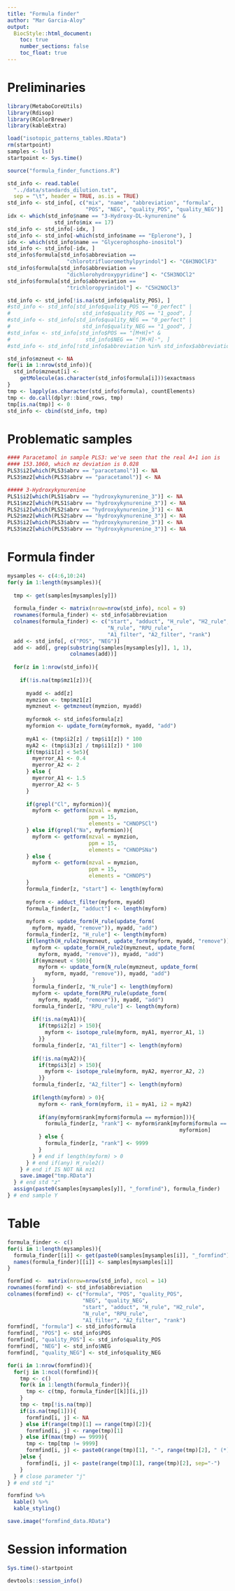 ```yaml
---
title: "Formula finder"
author: "Mar Garcia-Aloy"
output: 
  BiocStyle::html_document:
    toc: true
    number_sections: false
    toc_float: true
---
```


# Preliminaries

```r
library(MetaboCoreUtils)
library(Rdisop)
library(RColorBrewer)
library(kableExtra)

load("isotopic_patterns_tables.RData")
rm(startpoint)
samples <- ls()
startpoint <- Sys.time()

source("formula_finder_functions.R")

std_info <- read.table(
  "../data/standards_dilution.txt",
  sep = "\t", header = TRUE, as.is = TRUE)
std_info <- std_info[, c("mix", "name", "abbreviation", "formula",
                         "POS", "NEG", "quality_POS", "quality_NEG")]
idx <- which(std_info$name == "3-Hydroxy-DL-kynurenine" & 
               std_info$mix == 17)
std_info <- std_info[-idx, ]
std_info <- std_info[-which(std_info$name == "Eplerone"), ]
idx <- which(std_info$name == "Glycerophospho-inositol")
std_info <- std_info[-idx, ]
std_info$formula[std_info$abbreviation == 
                   "chlorotrifluoromethylpyrindol"] <- "C6H3NOClF3"
std_info$formula[std_info$abbreviation == 
                   "dichlorohydroxypyridine"] <- "C5H3NOCl2"
std_info$formula[std_info$abbreviation == 
                   "trichloropyrinidol"] <- "C5H2NOCl3"

std_info <- std_info[!is.na(std_info$quality_POS), ]
#std_info <- std_info[std_info$quality_POS == "0_perfect" | 
#                       std_info$quality_POS == "1_good", ]
#std_info <- std_info[std_info$quality_NEG == "0_perfect" | 
#                       std_info$quality_NEG == "1_good", ]
#std_infox <- std_info[std_info$POS == "[M+H]+" & 
#                        std_info$NEG == "[M-H]-", ]
#std_info <- std_info[!std_info$abbreviation %in% std_infox$abbreviation,]

std_info$mzneut <- NA
for(i in 1:nrow(std_info)){
  std_info$mzneut[i] <- 
    getMolecule(as.character(std_info$formula[i]))$exactmass
}
tmp <- lapply(as.character(std_info$formula), countElements)
tmp <- do.call(dplyr::bind_rows, tmp)
tmp[is.na(tmp)] <- 0
std_info <- cbind(std_info, tmp)
```


# Problematic samples

```r
#### Paracetamol in sample PLS3: we've seen that the real A+1 ion is 
#### 153.1060, which mz deviation is 0.028
PLS3$i2[which(PLS3$abrv == "paracetamol")] <- NA
PLS3$mz2[which(PLS3$abrv == "paracetamol")] <- NA

##### 3-Hydroxykynurenine
PLS1$i2[which(PLS1$abrv == "hydroxykynurenine_3")] <- NA
PLS1$mz2[which(PLS1$abrv == "hydroxykynurenine_3")] <- NA
PLS2$i2[which(PLS2$abrv == "hydroxykynurenine_3")] <- NA
PLS2$mz2[which(PLS2$abrv == "hydroxykynurenine_3")] <- NA
PLS3$i2[which(PLS3$abrv == "hydroxykynurenine_3")] <- NA
PLS3$mz2[which(PLS3$abrv == "hydroxykynurenine_3")] <- NA
```



# Formula finder

```r
mysamples <- c(4:6,10:24)
for(y in 1:length(mysamples)){
  
  tmp <- get(samples[mysamples[y]])
  
  formula_finder <- matrix(nrow=nrow(std_info), ncol = 9)
  rownames(formula_finder) <- std_info$abbreviation
  colnames(formula_finder) <- c("start", "adduct", "H_rule", "H2_rule", 
                                "N_rule", "RPU_rule", 
                                "A1_filter", "A2_filter", "rank")
  add <- std_info[, c("POS", "NEG")]
  add <- add[, grep(substring(samples[mysamples[y]], 1, 1), 
                    colnames(add))]
  
  for(z in 1:nrow(std_info)){
    
    if(!is.na(tmp$mz1[z])){
      
      myadd <- add[z]
      mymzion <- tmp$mz1[z]
      mymzneut <- getmzneut(mymzion, myadd)
      
      myformok <- std_info$formula[z]
      myformion <- update_form(myformok, myadd, "add")
      
      myA1 <- (tmp$i2[z] / tmp$i1[z]) * 100
      myA2 <- (tmp$i3[z] / tmp$i1[z]) * 100
      if(tmp$i1[z] < 5e5){
        myerror_A1 <- 0.4
        myerror_A2 <- 2
      } else {
        myerror_A1 <- 1.5
        myerror_A2 <- 5
      }
      
      if(grepl("Cl", myformion)){
        myform <- getform(mzval = mymzion,
                          ppm = 15,
                          elements = "CHNOPSCl")
      } else if(grepl("Na", myformion)){
        myform <- getform(mzval = mymzion,
                          ppm = 15,
                          elements = "CHNOPSNa")
      } else {
        myform <- getform(mzval = mymzion,
                          ppm = 15,
                          elements = "CHNOPS")
      }
      formula_finder[z, "start"] <- length(myform)
      
      myform <- adduct_filter(myform, myadd)
      formula_finder[z, "adduct"] <- length(myform)
      
      myform <- update_form(H_rule(update_form(
        myform, myadd, "remove")), myadd, "add")
      formula_finder[z, "H_rule"] <- length(myform)
      if(length(H_rule2(mymzneut, update_form(myform, myadd, "remove")))>0){
        myform <- update_form(H_rule2(mymzneut, update_form(
          myform, myadd, "remove")), myadd, "add")
        if(mymzneut < 500){
          myform <- update_form(N_rule(mymzneut, update_form(
            myform, myadd, "remove")), myadd, "add")
        }
        formula_finder[z, "N_rule"] <- length(myform)
        myform <- update_form(RPU_rule(update_form(
          myform, myadd, "remove")), myadd, "add")
        formula_finder[z, "RPU_rule"] <- length(myform)
        
        if(!is.na(myA1)){
          if(tmp$i2[z] > 150){
            myform <- isotope_rule(myform, myA1, myerror_A1, 1)
          }}
        formula_finder[z, "A1_filter"] <- length(myform)
        
        if(!is.na(myA2)){
          if(tmp$i3[z] > 150){
            myform <- isotope_rule(myform, myA2, myerror_A2, 2)
          }}
        formula_finder[z, "A2_filter"] <- length(myform)
        
        if(length(myform) > 0){
          myform <- rank_form(myform, i1 = myA1, i2 = myA2)
          
          if(any(myform$rank[myform$formula == myformion])){
            formula_finder[z, "rank"] <- myform$rank[myform$formula == 
                                                       myformion]
          } else {
            formula_finder[z, "rank"] <- 9999
          }
        } # end if length(myform) > 0
      } # end if(any) H_rule2()
    } # end if IS NOT NA mz1
    save.image("tmp.RData")
  } # end std "z"
  assign(paste0(samples[mysamples[y]], "_formfind"), formula_finder)
} # end sample Y
```


# Table

```r
formula_finder <- c()
for(i in 1:length(mysamples)){
  formula_finder[[i]] <- get(paste0(samples[mysamples[i]], "_formfind"))
  names(formula_finder)[[i]] <- samples[mysamples[i]]
}

formfind <-  matrix(nrow=nrow(std_info), ncol = 14)
rownames(formfind) <- std_info$abbreviation
colnames(formfind) <- c("formula", "POS", "quality_POS", 
                        "NEG", "quality_NEG", 
                        "start", "adduct", "H_rule", "H2_rule", 
                        "N_rule", "RPU_rule", 
                        "A1_filter", "A2_filter", "rank")
formfind[, "formula"] <- std_info$formula
formfind[, "POS"] <- std_info$POS
formfind[, "quality_POS"] <- std_info$quality_POS
formfind[, "NEG"] <- std_info$NEG
formfind[, "quality_NEG"] <- std_info$quality_NEG

for(i in 1:nrow(formfind)){
  for(j in 1:ncol(formfind)){
    tmp <- c()
    for(k in 1:length(formula_finder)){
      tmp <- c(tmp, formula_finder[[k]][i,j])
    }
    tmp <- tmp[!is.na(tmp)]
    if(is.na(tmp[1])){
      formfind[i, j] <- NA
    } else if(range(tmp)[1] == range(tmp)[2]){
      formfind[i, j] <- range(tmp)[1]
    } else if(max(tmp) == 9999){
      tmp <- tmp[tmp != 9999]
      formfind[i, j] <- paste0(range(tmp)[1], "-", range(tmp)[2], " (*)")
    }else {
      formfind[i, j] <- paste(range(tmp)[1], range(tmp)[2], sep="-")
    }
  } # close parameter "j"
} # end std "i"

formfind %>%
  kable() %>%
  kable_styling()

save.image("formfind_data.RData")
```


# Session information

```r
Sys.time()-startpoint

devtools::session_info()
```
